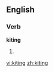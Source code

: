 
==English==

===Verb===
'''kiting'''

# {{present participle of|[[kite]]}}

[[vi:kiting]]
[[zh:kiting]]